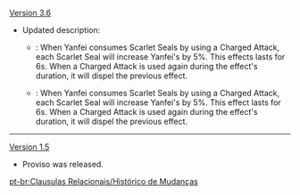 {{Change History/Header}}
[[Version 3.6]]
* Updated description:
** {{Color|Old}}: When Yanfei consumes Scarlet Seals by using a Charged Attack, each Scarlet Seal will increase Yanfei's {{Color|Pyro DMG Bonus}} by 5%. This effects{{sic}} lasts for 6s. When a Charged Attack is used again during the effect's duration, it will dispel the previous effect.
** {{Color|New}}: When Yanfei consumes Scarlet Seals by using a Charged Attack, each Scarlet Seal will increase Yanfei's {{Color|Pyro DMG Bonus}} by 5%. This effect lasts for 6s. When a Charged Attack is used again during the effect's duration, it will dispel the previous effect.
----
[[Version 1.5]]
* Proviso was released.
<noinclude>


[[pt-br:Clausulas Relacionais/Histórico de Mudanças]]
</noinclude>